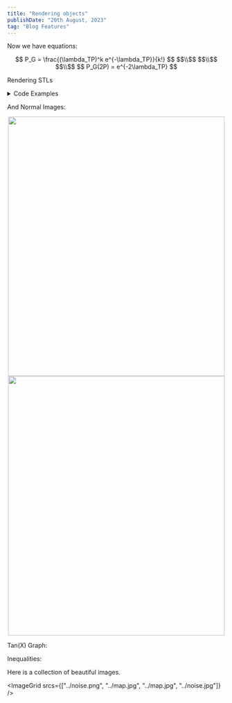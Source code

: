 ```yaml
---
title: "Rendering objects"
publishDate: "20th August, 2023"
tag: "Blog Features"
---
```

Now we have equations:
<center> 
$$ P_G = \frac{(\lambda_TP)^k e^{-\lambda_TP}}{k!} $$
$$\\$$
$$\\$$
$$\\$$
$$ P_G(2P) = e^{-2\lambda_TP} $$
</center>

Rendering STLs

<MeshRenderSwitch url="../full_bot.stl"/>

<details>
<summary>Code Examples</summary>
```js
console.log('Hi pluto!')
```
</details>


And Normal Images:
<center><img src="../map.jpg" width="500" height="600"/></center>

<center><img src="../images/drone.png" width="500" height="600"/></center>

Tan(X) Graph:

<HelloFx />

Inequalities:

<InequalitiesExample />

Here is a collection of beautiful images.

<ImageGrid srcs={["../noise.png", "../map.jpg", "../map.jpg", "../noise.jpg"]} />

<BlogSuggestion link="/blog/default" title="Generating default blog items" />